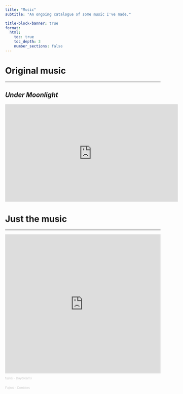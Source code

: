 ```yaml
---
title: "Music"
subtitle: "An ongoing catalogue of some music I've made."

title-block-banner: true
format:
  html:
    toc: true
    toc_depth: 3
    number_sections: false
---   
```


# Original music

---

## *Under Moonlight*

<iframe width="560" height="315" src="https://www.youtube.com/embed/3Qzj4wrZyOQ" title="YouTube video player" frameborder="0" allow="accelerometer; autoplay; clipboard-write; encrypted-media; gyroscope; picture-in-picture; web-share" allowfullscreen>

</iframe>

<!--
<hr>

<br>
!-->

<!--
# Collections

# Covers
!-->

# Just the music

---

<iframe width="100%" height="450" scrolling="no" frameborder="no" allow="autoplay" src="https://w.soundcloud.com/player/?url=https%3A//api.soundcloud.com/playlists/914419177&amp;color=%23ff5500&amp;auto_play=false&amp;hide_related=false&amp;show_comments=true&amp;show_user=true&amp;show_reposts=false&amp;show_teaser=true">

</iframe>

::: {style="font-size: 10px; color: #cccccc;line-break: anywhere;word-break: normal;overflow: hidden;white-space: nowrap;text-overflow: ellipsis; font-family: Interstate,Lucida Grande,Lucida Sans Unicode,Lucida Sans,Garuda,Verdana,Tahoma,sans-serif;font-weight: 100;"}
<a href="https://soundcloud.com/user-752823440" title="fujinai" target="_blank" style="color: #cccccc; text-decoration: none;">fujinai</a>
·
<a href="https://soundcloud.com/user-752823440/sets/daydreams" title="Daydreams" target="_blank" style="color: #cccccc; text-decoration: none;">Daydreams</a>
:::

::: {style="font-size: 10px; color: #cccccc;line-break: anywhere;word-break: normal;overflow: hidden;white-space: nowrap;text-overflow: ellipsis; font-family: Interstate,Lucida Grande,Lucida Sans Unicode,Lucida Sans,Garuda,Verdana,Tahoma,sans-serif;font-weight: 100;"}
<a href="https://soundcloud.com/user-752823440" title="Fujinai" target="_blank" style="color: #cccccc; text-decoration: none;">Fujinai</a>
·
<a href="https://soundcloud.com/user-752823440/sets/loops" title="Corridors" target="_blank" style="color: #cccccc; text-decoration: none;">Corridors</a>
:::
